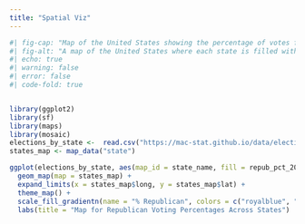 ```yaml
---
title: "Spatial Viz"
---
```




```r
#| fig-cap: "Map of the United States showing the percentage of votes for the Republican candidate in the 2020 election by state.Created by Lucia Luo in 2025"
#| fig-alt: "A map of the United States where each state is filled with a color indicating the percentage of Republican votes."
#| echo: true
#| warning: false
#| error: false
#| code-fold: true


library(ggplot2)
library(sf)
library(maps)
library(mosaic)
elections_by_state <-  read.csv("https://mac-stat.github.io/data/election_2020_by_state.csv")
states_map <- map_data("state")

ggplot(elections_by_state, aes(map_id = state_name, fill = repub_pct_20)) +
  geom_map(map = states_map) +
  expand_limits(x = states_map$long, y = states_map$lat) +
  theme_map() + 
  scale_fill_gradientn(name = "% Republican", colors = c("royalblue", "purple", "seashell"), values = scales::rescale(seq(0, 100, by = 5)))+
  labs(title = "Map for Republican Voting Percentages Across States")
```

